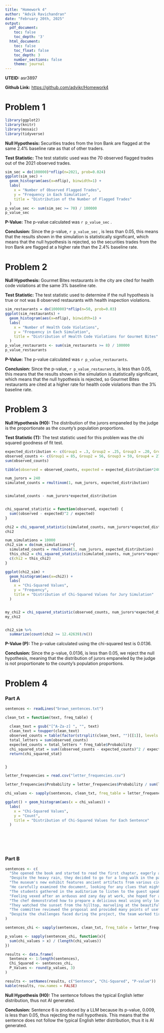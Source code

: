 ---
title: "Homework 4"
author: "Advik Ravichandran"
date: "February 20th, 2025"
output:
  pdf_document:
    toc: false
    toc_depth: '3'
  html_document:
    toc: false
    toc_float: false
    toc_depth: 3
    number_sections: false
    theme: journal
---

**UTEID:** asr3897

**Github Link:** <https://github.com/advikr/Homework4>

# Problem 1

```{r echo = FALSE, warning = FALSE, results = 'hide', message = FALSE}
library(ggplot2)
library(knitr)
library(mosaic)
library(tidyverse)
```

**Null Hypothesis:** Securities trades from the Iron Bank are flagged at the same 2.4% baseline rate as that of other traders.

**Test Statistic:** The test statistic used was the 70 observed flagged trades out of the 2021 observed trades.

```{r echo = FALSE, warning = FALSE}
sim_sec = do(100000)*nflip(n=2021, prob=0.024)
ggplot(sim_sec) + 
  geom_histogram(aes(x=nflip), binwidth=1) + 
  labs(
    x = "Number of Observed Flagged Trades",
    y = "Frequency in Each Simulation",
    title = "Distribution of the Number of Flagged Trades"
  )
p_value_sec <- sum(sim_sec >= 70) / 100000
p_value_sec
```

**P-Value:** The p-value calculated was `r p_value_sec` .

**Conclusion:** Since the p-value, `r p_value_sec` , is less than 0.05, this means that the results shown in the simulation is statistically significant, which means that the null hypothesis is rejected, so the securities trades from the Iron Bank are flagged at a higher rate than the 2.4% baseline rate.

# Problem 2

**Null Hypothesis:** Gourmet Bites restaurants in the city are cited for health code violations at the same 3% baseline rate.

**Test Statistic:** The test statistic used to determine if the null hypothesis is true or not was 8 observed restaurants with health inspection violations.

```{r echo = FALSE, warning = FALSE}
sim_restaurants = do(100000)*nflip(n=50, prob=0.03)
ggplot(sim_restaurants) + 
  geom_histogram(aes(x=nflip), binwidth=1) + 
  labs(
    x = "Number of Health Code Violations",
    y = "Frequency in Each Simulation",
    title = "Distribution of Health Code Violations for Gourmet Bites"
  )
p_value_restaurants <- sum(sim_restaurants >= 8) / 100000
p_value_restaurants
```

**P-Value:** The p-value calculated was `r p_value_restaurants`.

**Conclusion:** Since the p-value, `r p_value_restaurants`, is less than 0.05, this means that the results shown in the simulation is statistically significant, which means that the null hypothesis is rejected, so Gourmet Bites restaurants are cited at a higher rate for health code violations than the 3% baseline rate.

# Problem 3

**Null Hypothesis (H0):** The distribution of the jurors empaneled by the judge is the proportionate as the county's population proportions.

**Test Statistic (T):** The test statistic used for this problem was the chi squared goodness of fit test.

```{r echo = FALSE, warning = FALSE}
expected_distribution <- c(Group1 = .3, Group2 = .25, Group3 = .20, Group4 = .15, Group5 = .1)
observed_counts <- c(Group1 = 85, Group2 = 56, Group3 = 59, Group4 = 27, Group5 = 13)
sum(observed_counts)

tibble(observed = observed_counts, expected = expected_distribution*240)

num_jurors = 240  
simulated_counts = rmultinom(1, num_jurors, expected_distribution)


simulated_counts - num_jurors*expected_distribution


chi_squared_statistic = function(observed, expected) {
  sum((observed - expected)^2 / expected)
}

chi2 = chi_squared_statistic(simulated_counts, num_jurors*expected_distribution)
chi2

num_simulations = 10000
chi2_sim = do(num_simulations)*{
  simulated_counts = rmultinom(1, num_jurors, expected_distribution)
  this_chi2 = chi_squared_statistic(simulated_counts, num_jurors*expected_distribution)
  c(chi2 = this_chi2) 
}

ggplot(chi2_sim) + 
  geom_histogram(aes(x=chi2)) + 
  labs(
    x = "Chi-Squared Values",
    y = "Frequency",
    title = "Distribution of Chi-Squared Values for Jury Simulation"
  )


my_chi2 = chi_squared_statistic(observed_counts, num_jurors*expected_distribution)
my_chi2


chi2_sim %>%
  summarize(count(chi2 >= 12.42639)/n())
```

**P-Value (P):** The p-value calculated using the chi-squared test is 0.0136.

**Conclusion:** Since the p-value, 0.0136, is less than 0.05, we reject the null hypothesis, meaning that the distribution of jurors empaneled by the judge is not proportionate to the county's population proportions.

# Problem 4

### Part A

```{r echo = FALSE, warning = FALSE}
sentences <- readLines("brown_sentences.txt")

clean_txt = function(text, freq_table) {
  
  clean_text = gsub("[^A-Za-z] ", "", text)
  clean_text = toupper(clean_text)
  observed_counts = table(factor(strsplit(clean_text, "")[[1]], levels = freq_table$Letter))
  total_letters = sum(observed_counts)
  expected_counts = total_letters * freq_table$Probability
  chi_squared_stat = sum((observed_counts - expected_counts)^2 / expected_counts)
  return(chi_squared_stat)


}

letter_frequencies = read.csv("letter_frequencies.csv")

letter_frequencies$Probability = letter_frequencies$Probability / sum(letter_frequencies$Probability)

chi_values <- sapply(sentences, clean_txt, freq_table = letter_frequencies)

ggplot() + geom_histogram(aes(x = chi_values)) + 
  labs(
    x = "Chi-Squared Values",
    y = "Count",
    title = "Distribution of Chi-Squared Values for Each Sentence"
  )







```

### Part B

```{r echo = FALSE, warning = FALSE}
sentences <- c(
  "She opened the book and started to read the first chapter, eagerly anticipating what might come next.",
  "Despite the heavy rain, they decided to go for a long walk in the park, crossing the main avenue by the fountain in the center.",
  "The museum's new exhibit features ancient artifacts from various civilizations around the world.",
  "He carefully examined the document, looking for any clues that might help solve the mystery.",
  "The students gathered in the auditorium to listen to the guest speaker's inspiring lecture.",
  "Feeling vexed after an arduous and zany day at work, she hoped for a peaceful and quiet evening at home, cozying up after a quick dinner with some TV, or maybe a book on her upcoming visit to Auckland.",
  "The chef demonstrated how to prepare a delicious meal using only locally sourced ingredients, focusing mainly on some excellent dinner recipes from Spain.",
  "They watched the sunset from the hilltop, marveling at the beautiful array of colors in the sky.",
  "The committee reviewed the proposal and provided many points of useful feedback to improve the project's effectiveness.",
  "Despite the challenges faced during the project, the team worked tirelessly to ensure its successful completion, resulting in a product that exceeded everyone's expectations."
)

sentences_chi <- sapply(sentences, clean_txt, freq_table = letter_frequencies)

p_values <- sapply(sentences_chi, function(x){
  sum(chi_values > x) / (length(chi_values))
})

results <- data.frame(
  Sentence <- 1:length(sentences),
  Chi_Squared <- sentences_chi,
  P_Values <- round(p_values, 3)
)

results <- setNames(results, c("Sentence", "Chi-Squared", "P-value"))
kable(results, row.names = FALSE)
```

**Null Hypothesis (H0):** The sentence follows the typical English letter distribution, thus not AI generated.

**Conclusion:** Sentence 6 is produced by a LLM because its p-value, 0.009, is less than 0.05, thus rejecting the null hypothesis. This means that the sentence does not follow the typical English letter distribution, thus it is AI generated.
